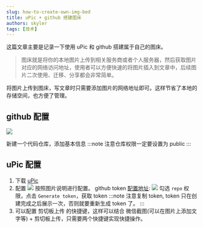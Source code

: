 ```yaml
---
slug: how-to-create-own-img-bed
title: uPic + github 搭建图床
authors: skyler
tags: [技术]
---
```


这篇文章主要是记录一下使用 uPic 和 github 搭建属于自己的图床。

> 图床就是将你的本地图片上传到相关服务商或者个人服务器，然后获取图片对应的网络访问地址，使用者可以方便快速的将图片插入到文章中，后续图片二次使用、迁移、分享都会非常简单。

将图片上传到图床，写文章时只需要添加图片的网络地址即可。这样节省了本地的存储空间，也方便了管理。

<!-- truncate -->

## github 配置

![](https://cdn.jsdelivr.net/gh/Skylerliutian/oss-img@main/uPic/2022-08-22-19-0R4Bdw-Rbjug4.png)

新建一个代码仓库，添加基本信息
:::note
注意仓库权限一定要设置为 public
:::

## uPic 配置

1. 下载 [uPic](https://github.com/gee1k/uPic)
2. 配置
   ![](https://cdn.jsdelivr.net/gh/Skylerliutian/oss-img@main/uPic/2022-08-22-19-AFK16C-ct4S5T.png)
   按照图片说明进行配置。
   github token [配置地址](https://github.com/settings/tokens):
   ![](https://cdn.jsdelivr.net/gh/Skylerliutian/oss-img@main/uPic/2022-08-22-19-STjgGx-NpXXJY.png)
   勾选 `repo` 权限，点击 `Generate token`，获取 token
   :::note
   注意复制 token, token 只在创建完成之后展示一次，否则就要重新生成 token 了。
   :::
3. 可以配置 剪切板上传 的快捷键，这样可以结合 微信截图(可以在图片上添加文字等) + 剪切板上传，只需要两个快捷键实现快捷操作。
